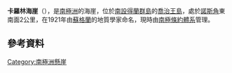 {{Coord|61|55|S|57|42|W|source:GNIS|display=title}}

'''卡羅林海崖'''（{{lang-en|Caroline Bluff}}），是[[南極洲|南極洲]]的海崖，位於[[南設得蘭群島|南設得蘭群島]]的[[喬治王島|喬治王島]]，處於[[諾斯角|諾斯角]]東南面2公里，在1921年由[[蘇格蘭|蘇格蘭]]的地質學家命名，現時由[[南極條約體系|南極條約體系]]管理。

==參考資料==
{{cite gnis | type = antarid | id = 2458| name = Caroline Bluff | accessdate = 2011-10-26}}

[[Category:南極洲懸崖|Category:南極洲懸崖]]


{{Antarctica-geo-stub}}